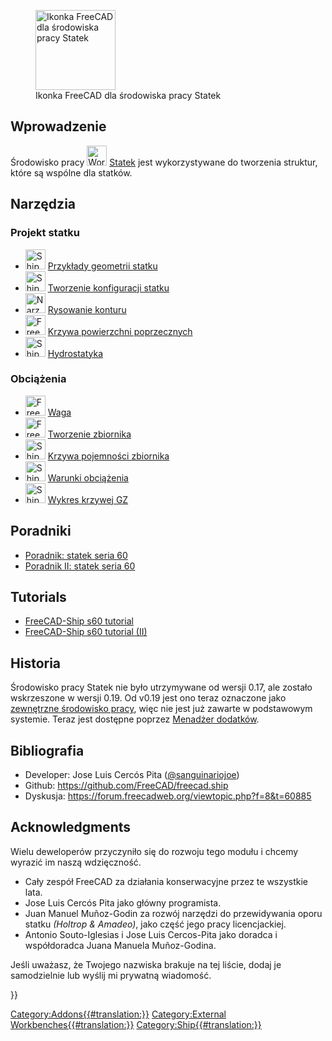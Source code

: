 <languages/>

[[Image:Workbench_Ship.svg|thumb|128px|Ikonka FreeCAD dla środowiska pracy Statek]]

{{TOCright}}

<span id="Introduction"></span>
==Wprowadzenie==

Środowisko pracy [[Image:Workbench_Ship.svg|32px]] [[Ship_Workbench/pl|Statek]] jest wykorzystywane do tworzenia struktur, które są wspólne dla statków.

<span id="The_Tools"></span>
==Narzędzia==

<span id="Ship_Design"></span>
===Projekt statku===

* [[Image:Ship_Load.svg|32px]] [[Ship_Geometries_Examples/pl|Przykłady geometrii statku]]
* [[Image:Ship_Logo.svg|32px]] [[Ship_New/pl|Tworzenie konfiguracji statku]]
* [[Image:Ship_OutlineDraw.svg|32px|Narzędzie do rysowania konturu statków]] [[Ship_Outline/pl|Rysowanie konturu]]
* [[Image:FreeCAD-Ship-AreaCurveIco.png|32px]] [[Ship_Area/pl|Krzywa powierzchni poprzecznych]]
* [[Image:Ship_Hydrostatics.png|32px]] [[Ship_Hydrostatics/pl|Hydrostatyka]]

<span id="Weights"></span>
===Obciążenia===

* [[Image:FreeCAD-Ship-WeightIco.png|32px]] [[Ship_Weight/pl|Waga]]
* [[Image:FreeCAD-Ship-TankIco.png|32px]] [[Ship_TankNew/pl|Tworzenie zbiornika]]
* [[Image:Ship TankCapacity.png|32px]] [[Ship_TankCapacity/pl|Krzywa pojemności zbiornika]]
* [[Image:Ship_Loading.png|32px]] [[Ship_Loading/pl|Warunki obciążenia]]
* [[Image:Ship_PlotGZ.png|32px]] [[Ship_PlotGZ/pl|Wykres krzywej GZ]]

<span id="Resistance"></span>
<div class="mw-translate-fuzzy">
==Poradniki==
</div>

<div class="mw-translate-fuzzy">
* [[FreeCAD-Ship_s60_tutorial/pl|Poradnik: statek seria 60]]
* [[FreeCAD-Ship_s60_tutorial_(II)/pl|Poradnik II: statek seria 60]]
</div>

==Tutorials==

* [[FreeCAD-Ship_s60_tutorial|FreeCAD-Ship s60 tutorial]]
* [[FreeCAD-Ship_s60_tutorial_(II)|FreeCAD-Ship s60 tutorial (II)]]

<span id="History"></span>
==Historia==

Środowisko pracy Statek nie było utrzymywane od wersji 0.17, ale zostało wskrzeszone w wersji 0.19. Od v0.19 jest ono teraz oznaczone jako [[External_workbenches/pl|zewnętrzne środowisko pracy]], więc nie jest już zawarte w podstawowym systemie. Teraz jest dostępne poprzez [[Std_AddonMgr/pl|Menadżer dodatków]].

<span id="References"></span>
==Bibliografia==

* Developer: Jose Luis Cercós Pita ([https://github.com/sanguinariojoe @sanguinariojoe])
* Github: https://github.com/FreeCAD/freecad.ship
* Dyskusja: https://forum.freecadweb.org/viewtopic.php?f=8&t=60885

==Acknowledgments==

Wielu deweloperów przyczyniło się do rozwoju tego modułu i chcemy wyrazić im naszą wdzięczność.

<div class="mw-translate-fuzzy">
* Cały zespół FreeCAD za działania konserwacyjne przez te wszystkie lata.
* Jose Luis Cercós Pita jako główny programista.
* Juan Manuel Muñoz-Godin za rozwój narzędzi do przewidywania oporu statku ''(Holtrop & Amadeo)'', jako część jego pracy licencjackiej.
* Antonio Souto-Iglesias i Jose Luis Cercos-Pita jako doradca i współdoradca Juana Manuela Muñoz-Godina.
</div>

Jeśli uważasz, że Twojego nazwiska brakuje na tej liście, dodaj je samodzielnie lub wyślij mi prywatną wiadomość.


{{Userdocnavi{{#translation:}}}}
[[Category:Addons{{#translation:}}]]
[[Category:External Workbenches{{#translation:}}]]
[[Category:Ship{{#translation:}}]]